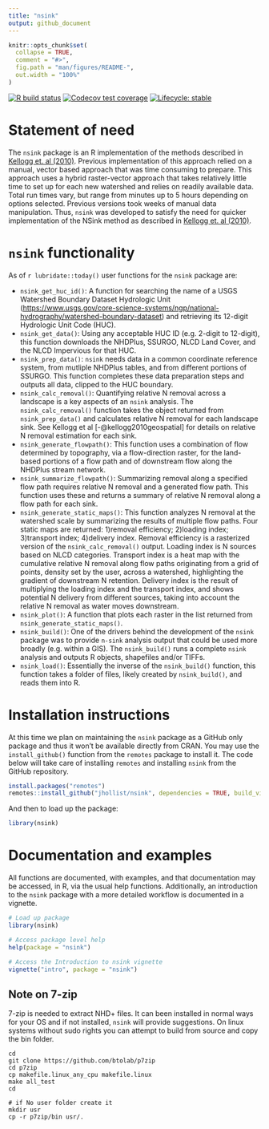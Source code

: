 ```yaml
---
title: "nsink"
output: github_document
---
```

<!-- README.md is generated from README.Rmd. Please edit that file -->

```r
knitr::opts_chunk$set(
  collapse = TRUE,
  comment = "#>",
  fig.path = "man/figures/README-",
  out.width = "100%"
)
```

<!-- badges: start -->
[![R build status](https://github.com/jhollist/nsink/workflows/R-CMD-check/badge.svg)](https://github.com/jhollist/nsink/actions)
[![Codecov test coverage](https://codecov.io/gh/jhollist/nsink/branch/main/graph/badge.svg)](https://codecov.io/gh/jhollist/nsink?branch=main)
[![Lifecycle: stable](https://img.shields.io/badge/lifecycle-stable-brightgreen.svg)](https://lifecycle.r-lib.org/articles/stages.html#stable)
<!-- badges: end -->

# Statement of need

The `nsink` package is an R implementation of the methods described in [Kellogg et. al (2010)](https://doi.org/10.1016/j.ecoleng.2010.02.006).  Previous implementation of this approach relied on a manual, vector based approach that was time consuming to prepare.  This approach uses a hybrid raster-vector approach that takes relatively little time to set up for each new watershed and relies on readily available data. Total run times vary, but range from minutes up to 5 hours depending on options selected.  Previous versions took weeks of manual data manipulation.  Thus, `nsink` was developed to satisfy the need for quicker implementation of the NSink method as described in [Kellogg et. al (2010)](https://doi.org/10.1016/j.ecoleng.2010.02.006).  

# `nsink` functionality
As of `r lubridate::today()` user functions for the `nsink` package are:

- `nsink_get_huc_id()`: A function for searching the name of a USGS Watershed Boundary Dataset Hydrologic Unit (<https://www.usgs.gov/core-science-systems/ngp/national-hydrography/watershed-boundary-dataset>) and retrieving its 12-digit Hydrologic Unit Code (HUC).  
- `nsink_get_data()`: Using any acceptable HUC ID (e.g. 2-digit to 12-digit), this function downloads the NHDPlus, SSURGO, NLCD Land Cover, and the NLCD Impervious for that HUC.   
- `nsink_prep_data()`: `nsink` needs data in a common coordinate reference system, from mutliple NHDPlus tables, and from different portions of SSURGO.  This function completes these data preparation steps and outputs all data, clipped to the HUC boundary.
- `nsink_calc_removal()`: Quantifying relative N removal across a landscape is a key aspects of an `nsink` analysis.  The `nsink_calc_removal()` function takes the object returned from `nsink_prep_data()` and calculates relative N removal for each landscape sink.  See Kellogg et al [-@kellogg2010geospatial] for details on relative N removal estimation for each sink.
- `nsink_generate_flowpath()`: This function uses a combination of flow determined by topography, via a flow-direction raster, for the land-based portions of a flow path and of downstream flow along the NHDPlus stream network.   
- `nsink_summarize_flowpath()`: Summarizing removal along a specified flow path requires relative N removal and a generated flow path.  This function uses these and returns a  summary of relative N removal along a flow path for each sink. 
- `nsink_generate_static_maps()`: This function analyzes N removal at the watershed scale by summarizing the results of multiple flow paths. Four static maps are returned: 1)removal efficiency; 2)loading index; 3)transport index; 4)delivery index.  Removal efficiency is a rasterized version of the `nsink_calc_removal()` output.  Loading index is N sources based on NLCD categories.   Transport index is a heat map with the cumulative relative N removal along flow paths originating from a grid of points, density set by the user, across a watershed, highlighting the gradient of downstream N retention. Delivery index is the result of multiplying the loading index and the transport index, and shows potential N delivery from different sources, taking into account the relative N removal as water moves downstream. 
- `nsink_plot()`: A function that plots each raster in the list returned from `nsink_generate_static_maps()`.   
- `nsink_build()`: One of the drivers behind the development of the `nsink` package was to provide `n-sink` analysis output that could be used more broadly (e.g. within a GIS).  The `nsink_build()` runs a complete `nsink` analysis and outputs R objects, shapefiles and/or TIFFs.
- `nsink_load()`: Essentially the inverse of the `nsink_build()` function, this function takes a folder of files, likely created by `nsink_build()`, and reads them into R.

# Installation instructions

At this time we plan on maintaining the `nsink` package as a GitHub only package and thus it won't be available directly from CRAN.  You may use the `install_github()` function from the `remotes` package to install it.  The code below will take care of installing `remotes` and installing `nsink` from the GitHub repository.

```r
install.packages("remotes")
remotes::install_github("jhollist/nsink", dependencies = TRUE, build_vignettes = TRUE)
```

And then to load up the package:

```r
library(nsink)
```

# Documentation and examples

All functions are documented, with examples, and that documentation may be accessed, in R, via the usual help functions.  Additionally, an introduction to the `nsink` package with a more detailed workflow is documented in a vignette.  

```r
# Load up package
library(nsink)

# Access package level help
help(package = "nsink")

# Access the Introduction to nsink vignette
vignette("intro", package = "nsink")
```

## Note on 7-zip

7-zip is needed to extract NHD+ files.  It can been installed in normal ways for your OS and if not installed, `nsink` will provide suggestions.  On linux systems without sudo rights you can attempt to build from source and copy the bin folder.

```
cd
git clone https://github.com/btolab/p7zip
cd p7zip
cp makefile.linux_any_cpu makefile.linux
make all_test
cd

# if No user folder create it
mkdir usr
cp -r p7zip/bin usr/.
```
